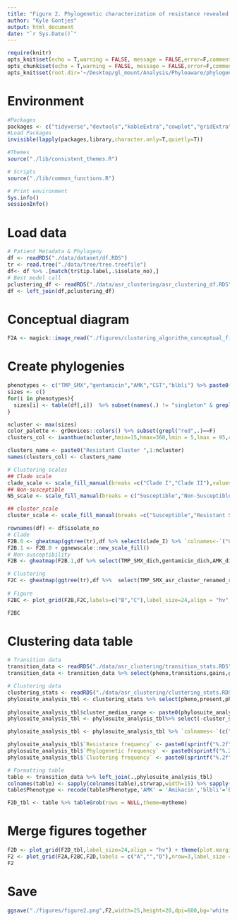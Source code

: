 ```yaml
---
title: "Figure 2. Phylogenetic characterization of resistance revealed differential patterns of resistance emergence and spread for five antibiotic phenotypes among clinical carbapenem-resistant Klebsiella pneumoniae sequence type 258 isolates"
author: "Kyle Gontjes"
output: html_document
date: "`r Sys.Date()`"
---
```


 
```r
require(knitr)
opts_knit$set(echo = T,warning = FALSE, message = FALSE,error=F,comment=NA) 
opts_chunk$set(echo = T,warning = FALSE, message = FALSE,error=F,comment=NA)
opts_knit$set(root.dir='~/Desktop/gl_mount/Analysis/Phyloaware/phylogenetic-resistance-ms/')
```

# Environment
```r
#Packages
packages <- c("tidyverse","devtools","kableExtra","cowplot","gridExtra",'hues','magick','ggtree','phytools','ape','ggnewscale')   
#Load Packages
invisible(lapply(packages,library,character.only=T,quietly=T))

#Themes
source("./lib/consistent_themes.R")

# Scripts
source("./lib/common_functions.R")

# Print environment
Sys.info()
sessionInfo()
```

# Load data
```r
# Patient Metadata & Phylogeny
df <- readRDS("./data/dataset/df.RDS")
tr <- read.tree("./data/tree/tree.treefile")   
df<- df %>% .[match(tr$tip.label,.$isolate_no),] 
# Best model call
pclustering_df <- readRDS("./data/asr_clustering/asr_clustering_df.RDS")
df <- left_join(df,pclustering_df)
```

# Conceptual diagram
```r
F2A <- magick::image_read("./figures/clustering_algorithm_conceptual_figure.png") %>% image_ggplot
```

# Create phylogenies
```r
phenotypes <- c("TMP_SMX","gentamicin","AMK","CST","blbli") %>% paste0(.,"_asr_cluster")
sizes <- c()
for(i in phenotypes){
  sizes[i] <- table(df[,i])  %>% subset(names(.) != "singleton" & grepl("cluster",names(.))) %>% as.numeric %>%length
}

ncluster <- max(sizes)
color_palette <- grDevices::colors() %>% subset(grepl("red",.)==F)
clusters_col <- iwanthue(ncluster,hmin=15,hmax=360,lmin = 5,lmax = 95,cmin=5,cmax=90,random = F,plot = T)

clusters_name <- paste0("Resistant Cluster ",1:ncluster)
names(clusters_col) <- clusters_name

# Clustering scales
## Clade scale
clade_scale <- scale_fill_manual(breaks =c("Clade I","Clade II"),values=c("red","blue" ),name="Clade", guide = guide_legend(ncol=1, title.position = "top", label.position = "right",order=1))
## Non-susceptible 
NS_scale <- scale_fill_manual(breaks = c("Susceptible","Non-Susceptible"),values=c("white","black"),labels = c("Susceptible","Resistant"),name="Resistance profile",guide = guide_legend(title.position = "top", label.position = "right",nrow=2),drop = FALSE )

## cluster_scale
cluster_scale <- scale_fill_manual(breaks =c("Susceptible","Resistant Singleton",names(clusters_col)),values=c("Susceptible" = "white","Resistant Singleton" = "red",clusters_col),labels=c("Susceptible","Singleton",gsub("Resistant ","",clusters_name)),name="Phylogenetics of resistance", guide = guide_legend(ncol=4, title.position = "top", label.position = "right"))
```

```r
rownames(df) <- df$isolate_no
# Clade
F2B.0 <- gheatmap(ggtree(tr),df %>% select(clade_I) %>% `colnames<-`("Clade") %>% mutate_all(as.factor) , colnames_position = "top",colnames_angle=90, colnames_offset_y = 0.25, hjust = 0, color = NA, font.size = 7, width = .15) + ylim(NA,565)  + clade_scale + consistent_theme
F2B.1 <- F2B.0 + ggnewscale::new_scale_fill()
# Non-susceptibility
F2B <- gheatmap(F2B.1,df %>% select(TMP_SMX_dich,gentamicin_dich,AMK_dich,CST_dich,blbli_dich) %>% `colnames<-`(c("TMP-SMX resistance","Gentamicin resistance","Amikacin resistance","Colistin resistance","BL/BLI resistance")) %>% mutate_all(as.factor) , colnames_position = "top",colnames_angle=90, colnames_offset_y = 0.25, hjust = 0, color = NA, font.size = 7, width = .75,offset =0.00004) + NS_scale  + ylim(NA,560)  + consistent_theme

# Clustering
F2C <- gheatmap(ggtree(tr),df %>%  select(TMP_SMX_asr_cluster_renamed_resistant,gentamicin_asr_cluster_renamed_resistant,AMK_asr_cluster_renamed_resistant,CST_asr_cluster_renamed_resistant,blbli_asr_cluster_renamed_resistant) %>% `colnames<-`(c("TMP-SMX clustering","Gentamicin clustering","Amikacin clustering","Colistin clustering","BL/BLI clustering")) %>% mutate_all(as.factor), colnames_position = "top",colnames_angle=90, colnames_offset_y = 0.25, hjust = 0, color = NA, font.size = 7, width = .75) + ylim(NA,560) + cluster_scale + consistent_theme 
 
# Figure 
F2BC <- plot_grid(F2B,F2C,labels=c("B","C"),label_size=24,align = "hv", ncol=2) + theme(plot.margin = unit(c(0,0,-.5,0), "cm")) 
```

```r
F2BC
```

# Clustering data table
```r
# Transition data
transition_data <- readRDS("./data/asr_clustering/transition_stats.RDS") 
transition_data <- transition_data %>% select(pheno,transitions,gains,gains_tip,losses,losses_tip,continuations,continuations_present) %>% `colnames<-`(c("Phenotype",'Transitions','Gains','Gains (tip)','Losses','Losses (tip)','Continuations','Continuations (resistance)'))

# Clustering data
clustering_stats <- readRDS("./data/asr_clustering/clustering_stats.RDS")
phylosuite_analysis_tbl <- clustering_stats %>% select(pheno,present,phylogenetic_events,singletons,clusters,cluster_isolates,cluster_size_median,cluster_size_range,feature_frequency,phylogenetic_frequency,clustering_frequency)
 
phylosuite_analysis_tbl$cluster_median_range <- paste0(phylosuite_analysis_tbl$cluster_size_median," (",phylosuite_analysis_tbl$cluster_size_range,")")
phylosuite_analysis_tbl <- phylosuite_analysis_tbl%>% select(-cluster_size_median,-cluster_size_range)  %>% select(pheno,present,feature_frequency,phylogenetic_events,singletons,clusters,cluster_isolates,cluster_median_range,phylogenetic_frequency,clustering_frequency)

phylosuite_analysis_tbl <- phylosuite_analysis_tbl %>% `colnames<-`(c("Phenotype","Resistant isolates","Resistance frequency","Phylogenetic events","Singletons","Clusters","Cluster isolates","Cluster size, median (range)","Phylogenetic frequency","Clustering frequency"))

phylosuite_analysis_tbl$`Resistance frequency` <- paste0(sprintf("%.2f", phylosuite_analysis_tbl$`Resistance frequency`),"%")
phylosuite_analysis_tbl$`Phylogenetic frequency` <- paste0(sprintf("%.2f", phylosuite_analysis_tbl$`Phylogenetic frequency`),"%")
phylosuite_analysis_tbl$`Clustering frequency` <- paste0(sprintf("%.2f", phylosuite_analysis_tbl$`Clustering frequency`),"%")

# Formatting table
table <- transition_data %>% left_join(.,phylosuite_analysis_tbl)
colnames(table) <- sapply(colnames(table),strwrap,width=15) %>% sapply(.,paste0,collapse="\n")
table$Phenotype <- recode(table$Phenotype,'AMK' = 'Amikacin','blbli'='BL/BLI','CST'='Colistin','TMP_SMX'='TMP-SMX','gentamicin'='Gentamicin')                          
```

```r
F2D_tbl <- table %>% tableGrob(rows = NULL,theme=mytheme) 
```

# Merge figures together
```r
F2D <- plot_grid(F2D_tbl,label_size=24,align = "hv") + theme(plot.margin = unit(c(-1,0,-1.5,0), "cm")) 
F2 <- plot_grid(F2A,F2BC,F2D,labels = c("A","","D"),nrow=3,label_size = 24,rel_heights = c(.5,1,.25))
F2
```

# Save
```r
ggsave("./figures/figure2.png",F2,width=25,height=20,dpi=600,bg='white')  
```
